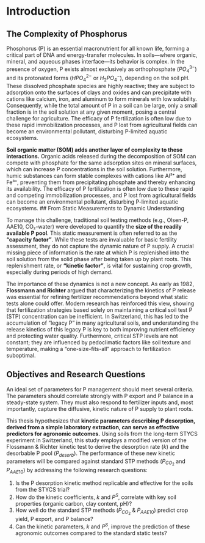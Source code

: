 # Introduction

## The Complexity of Phosphorus

Phosphorus (P) is an essential macronutrient for all known life, forming a critical part of DNA and energy-transfer molecules. In soils—where organic, mineral, and aqueous phases interface—its behavior is complex. In the presence of oxygen, P exists almost exclusively as orthophosphate ($PO_4^{3-}$) and its protonated forms ($HPO_4^{2-}$ or $H_2PO_4^{-}$), depending on the soil pH. These dissolved phosphate species are highly reactive; they are subject to adsorption onto the surfaces of clays and oxides and can precipitate with cations like calcium, iron, and aluminum to form minerals with low solubility. Consequently, while the total amount of P in a soil can be large, only a small fraction is in the soil solution at any given moment, posing a central challenge for agriculture. The efficacy of P fertilization is often low due to these rapid immobilization processes, and P lost from agricultural fields can become an environmental pollutant, disturbing P-limited aquatic ecosystems.

**Soil organic matter (SOM) adds another layer of complexity to these interactions.** Organic acids released during the decomposition of SOM can compete with phosphate for the same adsorption sites on mineral surfaces, which can increase P concentrations in the soil solution. Furthermore, humic substances can form stable complexes with cations like Al³⁺ and Fe³⁺, preventing them from precipitating phosphate and thereby enhancing its availability. The efficacy of P fertilization is often low due to these rapid and competing immobilization processes, and P lost from agricultural fields can become an environmental pollutant, disturbing P-limited aquatic ecosystems.
## From Static Measurements to Dynamic Understanding

To manage this challenge, traditional soil testing methods (e.g., Olsen-P, AAE10, CO₂-water) were developed to quantify the **size of the readily available P pool**. This static measurement is often referred to as the **"capacity factor"**. While these tests are invaluable for basic fertility assessment, they do not capture the dynamic nature of P supply. A crucial missing piece of information is the rate at which P is replenished into the soil solution from the solid phase after being taken up by plant roots. This replenishment rate, or **"kinetic factor"**, is vital for sustaining crop growth, especially during periods of high demand.

The importance of these dynamics is not a new concept. As early as 1982, **Flossmann and Richter** argued that characterizing the kinetics of P release was essential for refining fertilizer recommendations beyond what static tests alone could offer. Modern research has reinforced this view, showing that fertilization strategies based solely on maintaining a critical soil test P (STP) concentration can be inefficient. In Switzerland, this has led to the accumulation of "legacy P" in many agricultural soils, and understanding the release kinetics of this legacy P is key to both improving nutrient efficiency and protecting water quality. Furthermore, critical STP levels are not constant; they are influenced by pedoclimatic factors like soil texture and temperature, making a "one-size-fits-all" approach to fertilization suboptimal.

## Objectives and Research Questions

An ideal set of parameters for P management should meet several criteria. The parameters should correlate strongly with P export and P balance in a steady-state system. They must also respond to fertilizer inputs and, most importantly, capture the diffusive, kinetic nature of P supply to plant roots.

This thesis hypothesizes that **kinetic parameters describing P desorption, derived from a simple laboratory extraction, can serve as effective predictors for agronomic outcomes.** Using soils from the long-term STYCS experiment in Switzerland, this study employs a modified version of the Flossmann & Richter kinetic test to derive the desorption rate ($k$) and the desorbable P pool ($P_{desorb}$). The performance of these new kinetic parameters will be compared against standard STP methods ($P_{CO_2}$ and $P_{AAE10}$) by addressing the following research questions:

1.  Is the P desorption kinetic method replicable and effective for the soils from the STYCS trial?
2.  How do the kinetic coefficients, $k$ and $P^S$, correlate with key soil properties (organic carbon, clay content, pH)?
3.  How well do the standard STP methods ($P_{CO_2}$ & $P_{AAE10}$) predict crop yield, P export, and P balance?
4.  Can the kinetic parameters, $k$ and $P^S$, improve the prediction of these agronomic outcomes compared to the standard static tests?